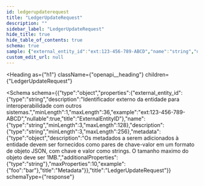 ```yaml
---
id: ledgerupdaterequest
title: "LedgerUpdateRequest"
description: ""
sidebar_label: "LedgerUpdateRequest"
hide_title: true
hide_table_of_contents: true
schema: true
sample: {"external_entity_id":"ext:123-456-789-ABCD","name":"string","description":"string","metadata":{"foo":"bar"}}
custom_edit_url: null
---
```


<!-- DO NOT EDIT THIS FILE DIRECTLY! -->
<!-- IT IS AUTOMATICALLY GENERATED FROM THE YAML FILES IN THE OAS FOLDER -->
<!-- These files are automatically generated by npm `run apidocs` scripts. -->
<!-- Any manual changes will be lost on the next automatic generation. -->
<!-- To modify the documentation or the OpenAPI specification, edit the appropriate source files in the `oas` folder. -->


<Heading
  as={"h1"}
  className={"openapi__heading"}
  children={"LedgerUpdateRequest"}
>
</Heading>





<Schema
  schema={{"type":"object","properties":{"external_entity_id":{"type":"string","description":"Identificador externo da entidade para interoperabilidade com outros sistemas.","minLength":1,"maxLength":36,"example":"ext:123-456-789-ABCD","nullable":true,"title":"ExternalEntityID"},"name":{"type":"string","minLength":3,"maxLength":128},"description":{"type":"string","minLength":3,"maxLength":256},"metadata":{"type":"object","description":"Os metadados a serem adicionados à entidade devem ser fornecidos como pares de chave-valor em um formato de objeto JSON, com chave e valor como strings. O tamanho maximo do objeto deve ser 1MB.","additionalProperties":{"type":"string"},"maxProperties":10,"example":{"foo":"bar"},"title":"Metadata"}},"title":"LedgerUpdateRequest"}}
  schemaType={"response"}
>
  
</Schema>
